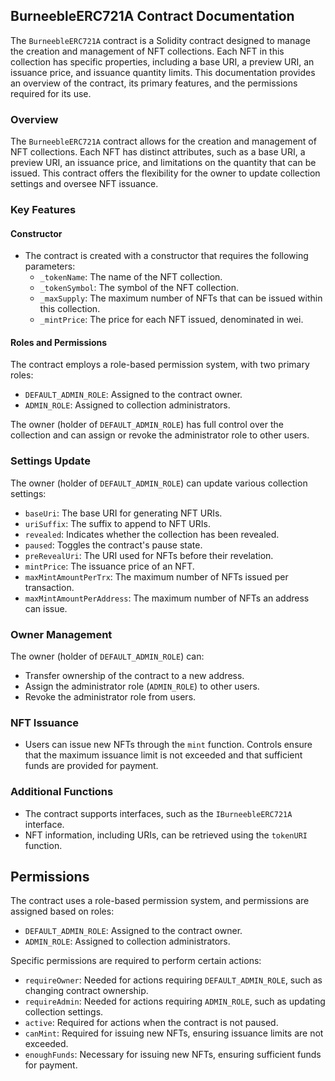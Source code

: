 ## BurneebleERC721A Contract Documentation

The `BurneebleERC721A` contract is a Solidity contract designed to manage the creation and management of NFT collections. Each NFT in this collection has specific properties, including a base URI, a preview URI, an issuance price, and issuance quantity limits. This documentation provides an overview of the contract, its primary features, and the permissions required for its use.

### Overview

The `BurneebleERC721A` contract allows for the creation and management of NFT collections. Each NFT has distinct attributes, such as a base URI, a preview URI, an issuance price, and limitations on the quantity that can be issued. This contract offers the flexibility for the owner to update collection settings and oversee NFT issuance.

### Key Features

#### Constructor

- The contract is created with a constructor that requires the following parameters:
  - `_tokenName`: The name of the NFT collection.
  - `_tokenSymbol`: The symbol of the NFT collection.
  - `_maxSupply`: The maximum number of NFTs that can be issued within this collection.
  - `_mintPrice`: The price for each NFT issued, denominated in wei.

#### Roles and Permissions

The contract employs a role-based permission system, with two primary roles:

- `DEFAULT_ADMIN_ROLE`: Assigned to the contract owner.
- `ADMIN_ROLE`: Assigned to collection administrators.

The owner (holder of `DEFAULT_ADMIN_ROLE`) has full control over the collection and can assign or revoke the administrator role to other users.

### Settings Update

The owner (holder of `DEFAULT_ADMIN_ROLE`) can update various collection settings:

- `baseUri`: The base URI for generating NFT URIs.
- `uriSuffix`: The suffix to append to NFT URIs.
- `revealed`: Indicates whether the collection has been revealed.
- `paused`: Toggles the contract's pause state.
- `preRevealUri`: The URI used for NFTs before their revelation.
- `mintPrice`: The issuance price of an NFT.
- `maxMintAmountPerTrx`: The maximum number of NFTs issued per transaction.
- `maxMintAmountPerAddress`: The maximum number of NFTs an address can issue.

### Owner Management

The owner (holder of `DEFAULT_ADMIN_ROLE`) can:

- Transfer ownership of the contract to a new address.
- Assign the administrator role (`ADMIN_ROLE`) to other users.
- Revoke the administrator role from users.

### NFT Issuance

- Users can issue new NFTs through the `mint` function. Controls ensure that the maximum issuance limit is not exceeded and that sufficient funds are provided for payment.

### Additional Functions

- The contract supports interfaces, such as the `IBurneebleERC721A` interface.
- NFT information, including URIs, can be retrieved using the `tokenURI` function.

## Permissions

The contract uses a role-based permission system, and permissions are assigned based on roles:

- `DEFAULT_ADMIN_ROLE`: Assigned to the contract owner.
- `ADMIN_ROLE`: Assigned to collection administrators.

Specific permissions are required to perform certain actions:

- `requireOwner`: Needed for actions requiring `DEFAULT_ADMIN_ROLE`, such as changing contract ownership.
- `requireAdmin`: Needed for actions requiring `ADMIN_ROLE`, such as updating collection settings.
- `active`: Required for actions when the contract is not paused.
- `canMint`: Required for issuing new NFTs, ensuring issuance limits are not exceeded.
- `enoughFunds`: Necessary for issuing new NFTs, ensuring sufficient funds for payment.
